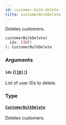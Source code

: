 ```yaml
---
id: customer-bulk-delete
title: customerBulkDelete
---
```


Deletes customers.

```graphql
customerBulkDelete(
  ids: [ID]!
): CustomerBulkDelete

```

### Arguments

#### `ids` ([`[ID]!`](/api-reference/scalars/id.mdx))

List of user IDs to delete.

### Type

#### [`CustomerBulkDelete`](/api-reference/objects/customer-bulk-delete.mdx)

Deletes customers.
